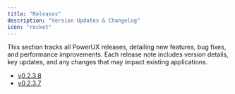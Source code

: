```yaml
---
title: "Releases"
description: "Version Updates & Changelog"
icon: "rocket"
---
```


This section tracks all PowerUX releases, detailing new features, bug fixes, and performance improvements. Each release note includes version details, key updates, and any changes that may impact existing applications.

- [v0.2.3.8](https://docs.powerux.app/releases/0.2.3.8)
- [v0.2.3.7](https://docs.powerux.app/releases/0.2.3.7)